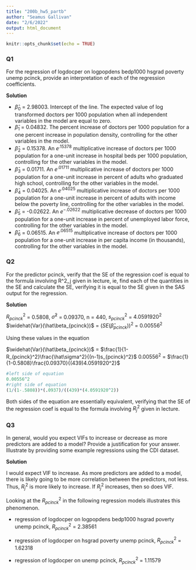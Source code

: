 ```yaml
---
title: "200b_hw5_partb"
author: "Seamus Gallivan"
date: "2/6/2022"
output: html_document
---
```


```r
knitr::opts_chunk$set(echo = TRUE)
```

### Q1
For the regression of logdocper on logpopdens bedp1000 hsgrad poverty unemp pcinck, provide an interpretation of each of the regression coefficients.

**Solution**

* $\hat\beta_{0}$ = 2.98003. Intercept of the line. The expected value of log transformed doctors per 1000 population when all independent variables in the model are equal to zero. 
* $\hat\beta_{1}$ = 0.04832. The percent increase of doctors per 1000 population for a one percent increase in population density, controlling for the other variables in the model. 
* $\hat\beta_{2}$ = 0.15378. An $e^.15378$ multiplicative increase of doctors per 1000 population for a one-unit increase in hospital beds per 1000 population, controlling for the other variables in the model.
* $\hat\beta_{3}$ = 0.01711. An $e^.01711$ multiplicative increase of doctors per 1000 population for a one-unit increase in percent of adults who graduated high school, controlling for the other variables in the model.
* $\hat\beta_{4}$ = 0.04025. An $e^.04025$ multiplicative increase of doctors per 1000 population for a one-unit increase in percent of adults with income below the poverty line, controlling for the other variables in the model.
* $\hat\beta_{5}$ = -0.02622. An $e^{-.02622}$ multiplicative decrease of doctors per 1000 population for a one-unit increase in percent of unemployed labor force, controlling for the other variables in the model.
* $\hat\beta_{6}$ = 0.06515. An $e^.06515$ multiplicative increase of doctors per 1000 population for a one-unit increase in per capita income (in thousands), controlling for the other variables in the model.

### Q2 
For the predictor pcinck, verify that the SE of the regression coef is equal to the formula involving R^2_j given in lecture, ie, find each of the quantities in the SE and calculate the SE, verifying it is equal to the SE given in the SAS output for the regression.

**Solution**

$R_{pcinck}^2$ = 0.5808, $\hat\sigma^2$ = 0.09370, n = 440, $s_{pcinck}^2$ = $4.0591920^2$
$\widehat{Var}(\hat\beta_{pcinck})$ = $(SE(\hat\beta_{pcinck}))^2$ = $0.00556^2$

Using these values in the equation 

$\widehat{Var}(\hat\beta_{pcinck})$ = $\frac{1}{1-R_{pcinck}^2}\frac{\hat\sigma^2}{(n-1)s_{pcinck}^2}$
$0.00556^2$ = $\frac{1}{1-0.5808}\frac{0.09370}{(439)4.0591920^2}$
```r
#left side of equation
0.00556^2
#right side of equation 
(1/(1-.5808))*(.0937)/((439)*(4.0591920^2))

```
Both sides of the equation are essentially equivalent, verifying that the SE of the regression coef is equal to the formula involving $R_{j}^2$ given in lecture.

### Q3
In general, would you expect VIFs to increase or decrease as more predictors are added to a model?  Provide a justification for your answer.  Illustrate by providing some example regressions using the CDI dataset.

**Solution**

I would expect VIF to increase. As more predictors are added to a model, there is likely going to be more correlation between the predictors, not less. Thus, $R_{j}^2$ is more likely to increase. If $R_{j}^2$ increases, then so does VIF. 

Looking at the $R_{pcinck}^2$ in the following regression models illustrates this phenomenon. 

* regression of logdocper on logpopdens bedp1000 hsgrad poverty unemp pcinck, $R_{pcinck}^2$ = 2.38561

* regression of logdocper on hsgrad poverty unemp pcinck, $R_{pcinck}^2$ = 1.62318

* regression of logdocper on unemp pcinck, $R_{pcinck}^2$ = 1.11579


